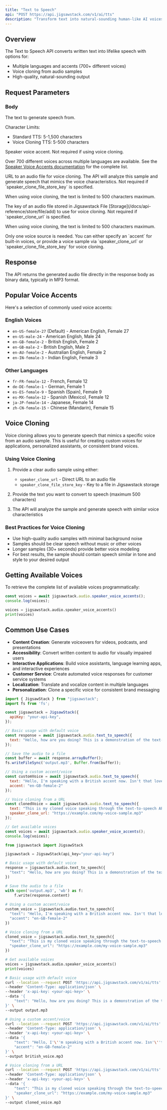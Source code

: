 ```yaml
---
title: "Text to Speech"
api: "POST https://api.jigsawstack.com/v1/ai/tts"
description: "Transform text into natural-sounding human-like AI voices with low latency and exceptional quality."
---
```


## Overview

The Text to Speech API converts written text into lifelike speech with options for:
- Multiple languages and accents (700+ different voices)
- Voice cloning from audio samples
- High-quality, natural-sounding output

## Request Parameters

### Body

<ParamField body="text" type="string" required>
  The text to generate speech from.
  
  Character Limits:
  - Standard TTS: 5-1,500 characters
  - Voice Cloning TTS: 5-500 characters
</ParamField>

<ParamField body="accent" type="string" default="en-US-female-27">
  Speaker voice accent. Not required if using voice cloning.
  
  Over 700 different voices across multiple languages are available. See the [Speaker Voice Accents documentation](https://docs.jigsawstack.com/additional-resources/speaker-voices) for the complete list.
</ParamField>

<ParamField body="speaker_clone_url" type="string">
  URL to an audio file for voice cloning. The API will analyze this sample and generate speech that mimics the voice characteristics. Not required if `speaker_clone_file_store_key` is specified.
  
  When using voice cloning, the text is limited to 500 characters maximum.
</ParamField>

<ParamField body="speaker_clone_file_store_key" type="string">
  The key of an audio file stored in Jigsawstack File [Storage](/docs/api-reference/store/file/add) to use for voice cloning. Not required if `speaker_clone_url` is specified.
  
  When using voice cloning, the text is limited to 500 characters maximum.
</ParamField>

<Info>
  Only one voice source is needed. You can either specify an `accent` for built-in voices, or provide a voice sample via `speaker_clone_url` or `speaker_clone_file_store_key` for voice cloning.
</Info>

<Snippet file="header.mdx" />

## Response

The API returns the generated audio file directly in the response body as binary data, typically in MP3 format.

## Popular Voice Accents

Here's a selection of commonly used voice accents:

### English Voices

- `en-US-female-27` (Default) - American English, Female 27
- `en-US-male-24` - American English, Male 24
- `en-GB-female-2` - British English, Female 2
- `en-GB-male-2` - British English, Male 2
- `en-AU-female-2` - Australian English, Female 2
- `en-IN-female-3` - Indian English, Female 3

### Other Languages

- `fr-FR-female-12` - French, Female 12
- `de-DE-female-1` - German, Female 1
- `es-ES-female-9` - Spanish (Spain), Female 9
- `es-MX-female-12` - Spanish (Mexico), Female 12
- `ja-JP-female-14` - Japanese, Female 14
- `zh-CN-female-15` - Chinese (Mandarin), Female 15

## Voice Cloning

Voice cloning allows you to generate speech that mimics a specific voice from an audio sample. This is useful for creating custom voices for applications, personalized assistants, or consistent brand voices.

### Using Voice Cloning

1. Provide a clear audio sample using either:
   - `speaker_clone_url` - Direct URL to an audio file
   - `speaker_clone_file_store_key` - Key to a file in Jigsawstack storage

2. Provide the text you want to convert to speech (maximum 500 characters)

3. The API will analyze the sample and generate speech with similar voice characteristics

### Best Practices for Voice Cloning

- Use high-quality audio samples with minimal background noise
- Samples should be clear speech without music or other voices
- Longer samples (30+ seconds) provide better voice modeling
- For best results, the sample should contain speech similar in tone and style to your desired output

## Getting Available Voices

To retrieve the complete list of available voices programmatically:

```javascript
const voices = await jigsawstack.audio.speaker_voice_accents();
console.log(voices);
```

```python
voices = jigsawstack.audio.speaker_voice_accents()
print(voices)
```

## Common Use Cases

- **Content Creation**: Generate voiceovers for videos, podcasts, and presentations
- **Accessibility**: Convert written content to audio for visually impaired users
- **Interactive Applications**: Build voice assistants, language learning apps, and interactive experiences
- **Customer Service**: Create automated voice responses for customer service systems
- **Localization**: Translate and vocalize content in multiple languages
- **Personalization**: Clone a specific voice for consistent brand messaging

<RequestExample>

```javascript Javascript
import { JigsawStack } from "jigsawstack";
import fs from 'fs';

const jigsawstack = JigsawStack({
  apiKey: "your-api-key",
});

// Basic usage with default voice
const response = await jigsawstack.audio.text_to_speech({
  text: "Hello, how are you doing? This is a demonstration of the text-to-speech API using the default voice."
});

// Save the audio to a file
const buffer = await response.arrayBuffer();
fs.writeFileSync('output.mp3', Buffer.from(buffer));

// Using a custom accent/voice
const customVoice = await jigsawstack.audio.text_to_speech({
  text: "Hello, I'm speaking with a British accent now. Isn't that lovely?",
  accent: "en-GB-female-2"
});

// Voice cloning from a URL
const clonedVoice = await jigsawstack.audio.text_to_speech({
  text: "This is my cloned voice speaking through the text-to-speech API.",
  speaker_clone_url: "https://example.com/my-voice-sample.mp3"
});

// Get available voices
const voices = await jigsawstack.audio.speaker_voice_accents();
console.log(voices);
```

```python Python
from jigsawstack import JigsawStack

jigsawstack = JigsawStack(api_key="your-api-key")

# Basic usage with default voice
response = jigsawstack.audio.text_to_speech({
  "text": "Hello, how are you doing? This is a demonstration of the text-to-speech API using the default voice."
})

# Save the audio to a file
with open('output.mp3', 'wb') as f:
    f.write(response.content)
    
# Using a custom accent/voice
custom_voice = jigsawstack.audio.text_to_speech({
  "text": "Hello, I'm speaking with a British accent now. Isn't that lovely?",
  "accent": "en-GB-female-2"
})

# Voice cloning from a URL
cloned_voice = jigsawstack.audio.text_to_speech({
  "text": "This is my cloned voice speaking through the text-to-speech API.",
  "speaker_clone_url": "https://example.com/my-voice-sample.mp3"
})

# Get available voices
voices = jigsawstack.audio.speaker_voice_accents()
print(voices)
```

```bash cURL
# Basic usage with default voice
curl --location --request POST 'https://api.jigsawstack.com/v1/ai/tts' \
--header 'Content-Type: application/json' \
--header 'x-api-key: <your-api-key>' \
--data '{
    "text": "Hello, how are you doing? This is a demonstration of the text-to-speech API using the default voice."
}' \
--output output.mp3

# Using a custom accent/voice
curl --location --request POST 'https://api.jigsawstack.com/v1/ai/tts' \
--header 'Content-Type: application/json' \
--header 'x-api-key: <your-api-key>' \
--data '{
    "text": "Hello, I'\''m speaking with a British accent now. Isn'\''t that lovely?",
    "accent": "en-GB-female-2"
}' \
--output british_voice.mp3

# Voice cloning from a URL
curl --location --request POST 'https://api.jigsawstack.com/v1/ai/tts' \
--header 'Content-Type: application/json' \
--header 'x-api-key: <your-api-key>' \
--data '{
    "text": "This is my cloned voice speaking through the text-to-speech API.",
    "speaker_clone_url": "https://example.com/my-voice-sample.mp3"
}' \
--output cloned_voice.mp3
```

</RequestExample>

<ResponseExample>

</ResponseExample>